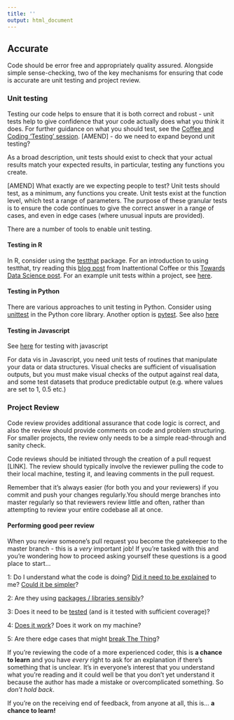 ```yaml
---
title: ''
output: html_document
---
```


## Accurate {#accurate}

Code should be error free and appropriately quality assured. Alongside simple sense-checking, two of the key mechanisms for ensuring that code is accurate are unit testing and project review.

### Unit testing {#unittest}

Testing our code helps to ensure that it is both correct and robust - unit tests help to give confidence that your code actually does what you think it does. For further guidance on what you should test, see the [Coffee and Coding 'Testing' session][222]. [AMEND] - do we need to expand beyond unit testing?

As a broad description, unit tests should exist to check that your actual results match your expected results, in particular, testing any functions you create.

[AMEND] What exactly are we expecting people to test?
Unit tests should test, as a minimum, any functions you create. Unit tests exist at the function level, which test a range of parameters. The purpose of these granular tests is to ensure the code continues to give the correct answer in a range of cases, and even in edge cases (where unusual inputs are provided). 

There are a number of tools to enable unit testing.

#### Testing in R {-}

In R, consider using the [testthat][221] package. For an introduction to using testthat, try reading this [blog post][9] from Inattentional Coffee or this [Towards Data Science post][10]. For an example unit tests within a project, see [here][11].

[9]:https://katherinemwood.github.io/post/testthat/
[10]:https://towardsdatascience.com/unit-testing-in-r-68ab9cc8d211
[11]:https://github.com/RobinL/costmodelr/tree/master/tests
[221]: https://github.com/r-lib/testthat
[222]: https://github.com/moj-analytical-services/coffee-and-coding-public/tree/master/2019-12-06%20Testing%20as%20part%20of%20an%20Analytical%20Project

#### Testing in Python {-}

There are various approaches to unit testing in Python.  Consider using [unittest](https://docs.python.org/3/library/unittest.html) in the Python core library.  Another option is [pytest](https://docs.pytest.org/en/latest/).  See also [here](http://python-guide-pt-br.readthedocs.io/en/latest/writing/tests/) 

#### Testing in Javascript {-}

See [here](http://busypeoples.github.io/post/testing-d3-with-jasmine/) for testing with javascript

For data vis in Javascript, you need unit tests of routines that manipulate your data or data structures.  Visual checks are sufficient of visualisation outputs, but you must make visual checks of the output against real data, and some test datasets that produce predictable output (e.g. where values are set to 1, 0.5 etc.)


### Project Review {#review}

Code review provides additional assurance that code logic is correct, and also the review should provide comments on code and problem structuring. For smaller projects, the review only needs to be a simple read-through and sanity check.

Code reviews should be initiated through the creation of a pull request [LINK]. The review should typically involve the reviewer pulling the code to their local machine, testing it, and leaving comments in the pull request. 

Remember that it’s always easier (for both you and your reviewers) if you commit and push your changes regularly.You should merge branches into master regularly so that reviewers review little and often, rather than attempting to review your entire codebase all at once. 

#### Performing good peer review {-}

When you review someone's pull request you become the gatekeeper to the master branch - this is a _very_ important job!  If you're tasked with this and you're wondering how to proceed asking yourself these questions is a good place to start...

1: Do I understand what the code is doing? [Did it need to be explained](#users) to me? [Could it be simpler](#ccc)?

2: Are they using [packages / libraries sensibly](#defaults)?

3: Does it need to be [tested](#ccc) (and is it tested with sufficient coverage)?

4: [Does it work](#ccc)? Does it work on my machine?

5: Are there edge cases that might [break The Thing](#errors)?

If you're reviewing the code of a more experienced coder, this is **a chance to learn** and you have _every_ right to ask for an explanation if there's something that is unclear.  It's in everyone's interest that you understand what you're reading and it could well be that you don't yet understand it because the author has made a mistake or overcomplicated something.  So _don't hold back_.

If you're on the receiving end of feedback, from anyone at all, this is... **a chance to learn!**


